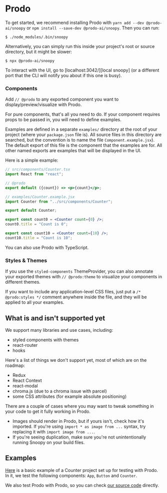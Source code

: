 # Prodo

To get started, we recommend installing Prodo with `yarn add --dev @prodo-ai/snoopy` or `npm install --save-dev @prodo-ai/snoopy`. Then you can run:

```shell
$ ./node_modules/.bin/snoopy
```

Alternatively, you can simply run this inside your project's root or source directory, but it might be slower:

```shell
$ npx @prodo-ai/snoopy
```

To interact with the UI, go to [localhost:3042/][local snoopy] (or a different port that the CLI will notify you about if this one is busy).

### Components

Add `// @prodo` to any exported component you want to display/preview/visualize
with Prodo.

For pure components, that's all you need to do. If your component requires props
to be passed in, you will need to define examples.

Examples are defined in a separate `examples/` directory at the root of your
project (where your `package.json` file is). All source files in this directory
are searched, but the convention is to name the file `Component.example.jsx`).
The default export of this file is the component that the examples are for. All
other named exports are examples that will be displayed in the UI.

Here is a simple example:

```jsx
// src/components/Counter.tsx
import React from "react";

// @prodo
export default ({count}) => <p>{count}</p>;
```

```jsx
// examples/Counter.example.jsx
import Counter from "../src/components/Counter";

export default Counter;

export const count0 = <Counter count={0} />;
count0.title = "Count is 0";

export const count10 = <Counter count={10} />;
count10.title = "Count is 10";
```

You can also use Prodo with TypeScript.

### Styles & Themes

If you use the `styled-components` ThemeProvider, you can also annotate your
exported themes with `// @prodo:theme` to visualize your components in different
themes.

If you want to include any application-level CSS files, just put a `/* @prodo:styles */` comment anywhere inside the file, and they will be applied to
all your examples.

## What is and isn't supported yet

We support many libraries and use cases, including:

- styled components with themes
- react-router
- hooks

Here's a list of things we don't support yet, most of which are on the roadmap:

- Redux
- React Context
- react-modal
- chroma.js (due to a chroma issue with parcel)
- some CSS attributes (for example absolute positioning)

There are a couple of cases where you may want to tweak something in your code
to get it fully working in Prodo.

- Images should render in Prodo, but if yours isn't, check how it's imported. If
  you're using `import * as image from ...` syntax, try replacing it with
  `import image from ...`.
- If you're seeing duplication, make sure you're not unintentionally running
  Snoopy on your build files.

## Examples

[Here](https://github.com/prodo-ai/snoopy/tree/master/examples/01-counter) is a
basic example of a Counter project set up for testing with Prodo. In it, we test
the following components: `App`, `Button` and `Counter`.

We also test Prodo with Prodo, so you can check [our source
code](https://github.com/prodo-ai/snoopy/tree/master/packages/ui/src) directly.
